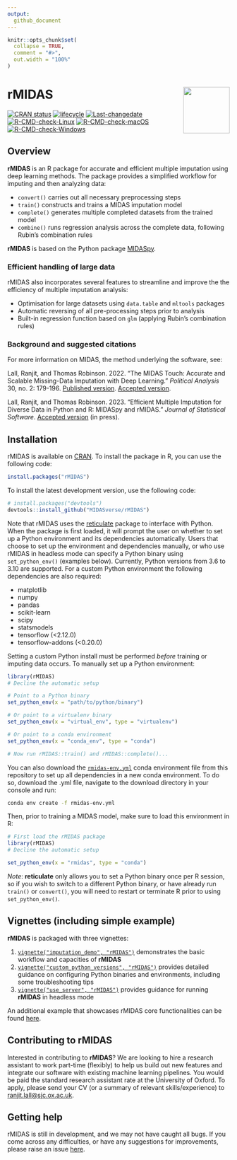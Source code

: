 ```yaml
---
output: 
  github_document
---
```


<!-- README.md is generated from README.Rmd. Please edit that file -->

```r
knitr::opts_chunk$set(
  collapse = TRUE,
  comment = "#>",
  out.width = "100%"
)
```

# rMIDAS <img src='man/figures/logo.png' align="right" height="105" />

<!-- badges: start -->
[![CRAN status](https://www.r-pkg.org/badges/version/rMIDAS)](https://cran.r-project.org/package=rMIDAS/)
[![lifecycle](https://img.shields.io/badge/lifecycle-maturing-blue.svg)](https://lifecycle.r-lib.org/articles/stages.html)
[![Last-changedate](https://img.shields.io/badge/last%20change-`r gsub('-', '--', Sys.Date())`-yellowgreen.svg)](https://github.com/MIDASverse/rMIDAS/commits/master/)
[![R-CMD-check-Linux](https://github.com/MIDASverse/rMIDAS/actions/workflows/testlinux.yml/badge.svg)](https://github.com/MIDASverse/rMIDAS/actions/workflows/testlinux.yml)
[![R-CMD-check-macOS](https://github.com/MIDASverse/rMIDAS/actions/workflows/testmacos.yml/badge.svg)](https://github.com/MIDASverse/rMIDAS/actions/workflows/testmacos.yml)
[![R-CMD-check-Windows](https://github.com/MIDASverse/rMIDAS/actions/workflows/testwindows.yml/badge.svg)](https://github.com/MIDASverse/rMIDAS/actions/workflows/testwindows.yml)
<!-- badges: end -->

## Overview

**rMIDAS** is an R package for accurate and efficient multiple imputation using deep learning methods. The package provides a simplified workflow for imputing and then analyzing data:

* `convert()` carries out all necessary preprocessing steps
* `train()` constructs and trains a MIDAS imputation model
* `complete()` generates multiple completed datasets from the trained model
* `combine()` runs regression analysis across the complete data, following Rubin's combination rules

**rMIDAS** is based on the Python package [MIDASpy](https://github.com/MIDASverse/MIDASpy).

### Efficient handling of large data

rMIDAS also incorporates several features to streamline and improve the the efficiency of multiple imputation analysis:

* Optimisation for large datasets using `data.table` and `mltools` packages
* Automatic reversing of all pre-processing steps prior to analysis
* Built-in regression function based on `glm` (applying Rubin’s combination rules)

### Background and suggested citations

For more information on MIDAS, the method underlying the software, see:

Lall, Ranjit, and Thomas Robinson. 2022. "The MIDAS Touch: Accurate and Scalable Missing-Data Imputation with Deep Learning." _Political Analysis_ 30, no. 2: 179-196. [Published version](https://ranjitlall.github.io/assets/pdf/Lall%20and%20Robinson%202022%20PA.pdf). [Accepted version](http://eprints.lse.ac.uk/108170/1/Lall_Robinson_PA_Forthcoming.pdf).

Lall, Ranjit, and Thomas Robinson. 2023. "Efficient Multiple Imputation for Diverse Data in Python and R: MIDASpy and rMIDAS." _Journal of Statistical Software_. [Accepted version](https://ranjitlall.github.io/assets/pdf/jss4379.pdf) (in press).

## Installation

rMIDAS is available on [CRAN](https://cran.r-project.org/package=rMIDAS). To install the package in R, you can use the following code:

```r
install.packages("rMIDAS")
```

To install the latest development version, use the following code:

```r
# install.packages("devtools")
devtools::install_github("MIDASverse/rMIDAS")
```

Note that rMIDAS uses the [reticulate](https://github.com/rstudio/reticulate) package to interface with Python. When the package is first loaded, it will prompt the user on whether to set up a Python environment and its dependencies automatically. Users that choose to set up the environment and dependencies manually, or who use rMIDAS in headless mode can specify a Python binary using `set_python_env()` (examples below). Currently, Python versions from 3.6 to 3.10 are supported. For a custom Python environment the following dependencies are also required:

  * matplotlib
  * numpy
  * pandas
  * scikit-learn
  * scipy
  * statsmodels
  * tensorflow (<2.12.0)
  * tensorflow-addons (<0.20.0)

Setting a custom Python install must be performed *before* training or imputing data occurs. To manually set up a Python environment:

```r
library(rMIDAS)
# Decline the automatic setup

# Point to a Python binary
set_python_env(x = "path/to/python/binary")

# Or point to a virtualenv binary
set_python_env(x = "virtual_env", type = "virtualenv")

# Or point to a conda environment
set_python_env(x = "conda_env", type = "conda")

# Now run rMIDAS::train() and rMIDAS::complete()...

```

You can also download the [`rmidas-env.yml`](https://github.com/MIDASverse/rMIDAS/blob/master/rmidas-env.yml) conda environment file from this repository to set up all dependencies in a new conda environment. To do so, download the .yml file, navigate to the download directory in your console and run:
```bash
conda env create -f rmidas-env.yml
```

Then, prior to training a MIDAS model, make sure to load this environment in R:
```r
# First load the rMIDAS package
library(rMIDAS)
# Decline the automatic setup

set_python_env(x = "rmidas", type = "conda")
```

*Note*: **reticulate** only allows you to set a Python binary once per R session, so if you wish to switch to a different Python binary, or have already run `train()` or `convert()`, you will need to restart or terminate R prior to using `set_python_env()`.

## Vignettes (including simple example)

**rMIDAS** is packaged with three vignettes:

1. [`vignette("imputation_demo", "rMIDAS")`](https://github.com/MIDASverse/rMIDAS/blob/master/vignettes/imputation_demo.md) demonstrates the basic workflow and capacities of **rMIDAS**
2. [`vignette("custom_python_versions", "rMIDAS")`](https://github.com/MIDASverse/rMIDAS/blob/master/vignettes/custom_python_versions.md) provides detailed guidance on configuring Python binaries and environments, including some troubleshooting tips
3. [`vignette("use_server", "rMIDAS")`](https://github.com/MIDASverse/rMIDAS/blob/master/vignettes/use_server.md) provides guidance for running **rMIDAS** in headless mode

An additional example that showcases rMIDAS core functionalities can be found [here](https://github.com/MIDASverse/rMIDAS/blob/master/examples/rmidas_demo.md).


## Contributing to rMIDAS

Interested in contributing to **rMIDAS**? We are looking to hire a research assistant to work part-time (flexibly) to help us build out new features and integrate our software with existing machine learning pipelines. You would be paid the standard research assistant rate at the University of Oxford. To apply, please send your CV (or a summary of relevant skills/experience) to <ranjit.lall@sjc.ox.ac.uk>.

## Getting help

rMIDAS is still in development, and we may not have caught all bugs. If you come across any difficulties, or have any suggestions for improvements, please raise an issue [here](https://github.com/MIDASverse/MIDASpy/issues).
